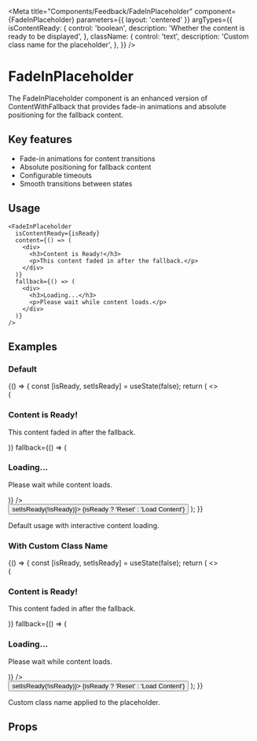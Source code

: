 
<Meta
  title="Components/Feedback/FadeInPlaceholder"
  component={FadeInPlaceholder}
  parameters={{ layout: 'centered' }}
  argTypes={{
    isContentReady: {
      control: 'boolean',
      description: 'Whether the content is ready to be displayed',
    },
    className: {
      control: 'text',
      description: 'Custom class name for the placeholder',
    },
  }}
/>

# FadeInPlaceholder

The FadeInPlaceholder component is an enhanced version of ContentWithFallback that provides fade-in animations and absolute positioning for the fallback content.

## Key features

- Fade-in animations for content transitions
- Absolute positioning for fallback content
- Configurable timeouts
- Smooth transitions between states

## Usage

```tsx
<FadeInPlaceholder
  isContentReady={isReady}
  content={() => (
    <div>
      <h3>Content is Ready!</h3>
      <p>This content faded in after the fallback.</p>
    </div>
  )}
  fallback={() => (
    <div>
      <h3>Loading...</h3>
      <p>Please wait while content loads.</p>
    </div>
  )}
/>
```

## Examples

### Default

<Story name="Default">
  {() => {
    const [isReady, setIsReady] = useState(false);
    return (
      <>
        <div
          style={{
            width: '300px',
            height: '200px',
            border: '1px solid #ccc',
            padding: '20px',
            position: 'relative',
            marginBottom: '20px',
          }}
        >
          <FadeInPlaceholder
            isContentReady={isReady}
            content={() => (
              <div>
                <h3>Content is Ready!</h3>
                <p>This content faded in after the fallback.</p>
              </div>
            )}
            fallback={() => (
              <div>
                <h3>Loading...</h3>
                <p>Please wait while content loads.</p>
              </div>
            )}
          />
        </div>
        <Button onClick={() => setIsReady(!isReady)}>
          {isReady ? 'Reset' : 'Load Content'}
        </Button>
      </>
    );
  }}
</Story>

Default usage with interactive content loading.

### With Custom Class Name

<Story name="WithCustomClassName">
  {() => {
    const [isReady, setIsReady] = useState(false);
    return (
      <>
        <div
          style={{
            width: '300px',
            height: '200px',
            border: '1px solid #ccc',
            padding: '20px',
            position: 'relative',
            marginBottom: '20px',
          }}
        >
          <FadeInPlaceholder
            isContentReady={isReady}
            className="custom-fade-in-placeholder"
            content={() => (
              <div>
                <h3>Content is Ready!</h3>
                <p>This content faded in after the fallback.</p>
              </div>
            )}
            fallback={() => (
              <div>
                <h3>Loading...</h3>
                <p>Please wait while content loads.</p>
              </div>
            )}
          />
        </div>
        <Button onClick={() => setIsReady(!isReady)}>
          {isReady ? 'Reset' : 'Load Content'}
        </Button>
      </>
    );
  }}
</Story>

Custom class name applied to the placeholder.

## Props

<Controls />
